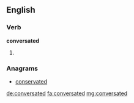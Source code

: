 ==English==

===Verb===
'''conversated'''

# {{en-past of|conversate}}

===Anagrams===
* [[conservated#English|conservated]]

[[de:conversated]]
[[fa:conversated]]
[[mg:conversated]]